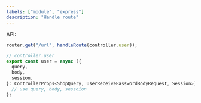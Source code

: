 ```yaml
---
labels: ["module", "express"]
description: "Handle route"
---
```


API:

```ts
router.get("/url", handleRoute(controller.user));

// controller.user
export const user = async ({
  query,
  body,
  session,
}: ControllerProps<ShopQuery, UserReceivePasswordBodyRequest, Session>) => {
  // use query, body, sessoion
};
```
